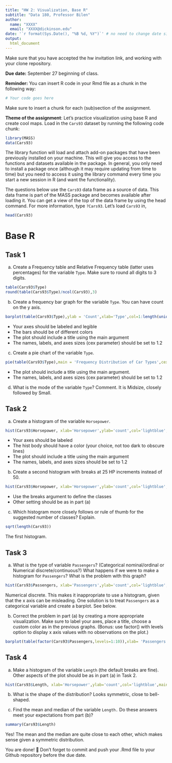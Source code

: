 ---
title: "HW 2: Visualization, Base R"
subtitle: "Data 180, Professor Bilen"
author: 
  name: "XXXX"
  email: "XXXX@dickinson.edu"
date: '`r format(Sys.Date(), "%B %d, %Y")`' # no need to change date since this line grabs today's date
output: 
  html_document
---

Make sure that you have accepted the hw invitation link, and working with your clone repository.

**Due date:** September 27 beginning of class.

**Reminder:** You can insert R code in your Rmd file as a chunk in the following way:
```{r}
# Your code goes here
```
Make sure to insert a chunk for each (sub)section of the assignment.

**Theme of the assignment**: Let's practice visualization using base R and create cool maps. Load in the `Cars93` dataset by running the following code chunk:

```{r}
library(MASS)
data(Cars93)
```

The library function will load and attach add-on packages that have been previously installed on your machine. This will give you access to the functions and datasets available in the package. In general, you only need to install a package once (although it may require updating from time to time) but you need to access it using the library command every time you start a new session in R (and want the functionality). 

The questions below use the `Cars93` data frame as a source of data. This data frame is part of the MASS package and becomes available after loading it. You can get a view of the top of the data frame by using the head command. For more information, type `?Cars93`. Let's load `Cars93` in,
```{r}
head(Cars93)
```

# Base R
## Task 1
a) Create a Frequency table and Relative Frequency table (latter uses percentages) for the variable `Type`. Make sure to round all digits to 3 digits.
```{r}
table(Cars93$Type)
round(table(Cars93$Type)/ncol(Cars93),3)
```
b) Create a frequency bar graph for the variable `Type`. You can have count on the y axis.
```{r}
barplot(table(Cars93$Type),ylab = 'Count',xlab='Type',col=1:length(unique(Cars93$Type)),main = 'Frequency Distribution of Car Types',cex.axis=1.2,cex.lab=1.2)
```

*	Your axes should be labeled and legible
*	The bars should be of different colors
*	The plot should include a title using the main argument
*	The names, labels, and axes sizes (cex parameter) should be set to 1.2

c) Create a pie chart of the variable `Type`.
```{r}
pie(table(Cars93$Type),main = 'Frequency Distribution of Car Types',cex.axis=1.2,cex.label=1.2)
```

* The plot should include a title using the main argument.
*	The names, labels, and axes sizes (cex parameter) should be set to 1.2

d) What is the mode of the variable `Type`? Comment.
It is Midsize, closely followed by Small.

## Task 2 
a) Create a histogram of the variable `Horsepower`.
```{r}
hist(Cars93$Horsepower, xlab='Horsepower',ylab='count',col='lightblue',main='Histogram for Horsepower',cex=1.2)
```

*	Your axes should be labeled
*	The hist body should have a color (your choice, not too dark to obscure lines) 
*	The plot should include a title using the main argument
*	The names, labels, and axes sizes should be set to 1.2

b) Create a second histogram with breaks at 25 HP increments instead of 50.
```{r}
hist(Cars93$Horsepower, xlab='Horsepower',ylab='count',col='lightblue',main='Histogram for Horsepower',cex=1.2,breaks = c(50,75,100,125,150,175,200,225,250,275,300))
```

* Use the breaks argument to define the classes
* Other setting should be as in part (a)

c) Which histogram more closely follows or rule of thumb for the suggested number of classes? Explain.
```{r}
sqrt(length(Cars93))
```
The first histogram.

## Task 3 
a) What is the type of variable `Passengers`? (Categorical nominal/ordinal or Numerical discrete/continuous?) What happens if we were to make a histogram for `Passengers`? What is the problem with this graph?
```{r}
hist(Cars93$Passengers, xlab='Passengers',ylab='count',col='lightblue',main='Histogram for Horsepower',cex=1.2)
```
Numerical discrete. This makes it inappropriate to use a histogram, given that the x axis can be misleading. One solution is to treat `Passengers` as a categorical variable and create a barplot. See below.

b) Correct the problem in part (a) by creating a more appropriate visualization. Make sure to label your axes, place a title, choose a custom color as in the previous graphs. (Bonus: use factor() with levels option to display x axis values with no observations on the plot.)
```{r}
barplot(table(factor(Cars93$Passengers,levels=1:10)),xlab= 'Passengers',ylab='count',main='Distribution of # of Passengers',col='lightblue')
```

## Task 4 
a) Make a histogram of the variable `Length` (the default breaks are fine). Other aspects of the plot should be as in part (a) in Task 2.
```{r}
hist(Cars93$Length, xlab='Horsepower',ylab='count',col='lightblue',main='Histogram for Length',cex=1.2)
```

b) What is the shape of the distribution?
Looks symmetric, close to bell-shaped.

c) Find the mean and median of the variable `Length.` Do these answers meet your expectations from part (b)?
```{r}
summary(Cars93$Length)
```
Yes! The mean and the median are quite close to each other, which makes sense given a symmetric distribution.


You are done! 🏁 Don't forget to commit and push your .Rmd file to your Github repository before the due date.


